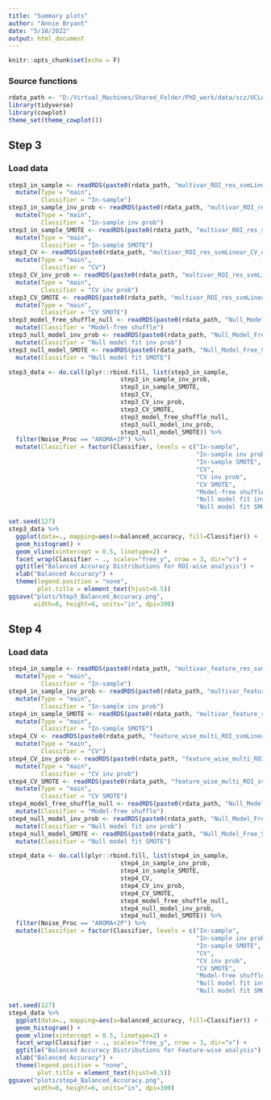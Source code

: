 ```yaml
---
title: "Summary plots"
author: "Annie Bryant"
date: "5/10/2022"
output: html_document
---
```


```r
knitr::opts_chunk$set(echo = F)
```

### Source functions
```r
rdata_path <- "D:/Virtual_Machines/Shared_Folder/PhD_work/data/scz/UCLA/Rdata/"
library(tidyverse)
library(cowplot)
theme_set(theme_cowplot())
```


## Step 3

### Load data

```r
step3_in_sample <- readRDS(paste0(rdata_path, "multivar_ROI_res_svmLinear_in_sample_e1071.Rds")) %>%
  mutate(Type = "main",
         Classifier = "In-sample")
step3_in_sample_inv_prob <- readRDS(paste0(rdata_path, "multivar_ROI_res_svmLinear_in_sample_inv_prob_e1071.Rds")) %>%
  mutate(Type = "main",
         Classifier = "In-sample inv prob")
step3_in_sample_SMOTE <- readRDS(paste0(rdata_path, "multivar_ROI_res_svmLinear_in_sample_SMOTE_e1071.Rds")) %>%
  mutate(Type = "main",
         Classifier = "In-sample SMOTE")
step3_CV <- readRDS(paste0(rdata_path, "multivar_ROI_res_svmLinear_CV_e1071.Rds")) %>%
  mutate(Type = "main",
         Classifier = "CV")
step3_CV_inv_prob <- readRDS(paste0(rdata_path, "multivar_ROI_res_svmLinear_CV_e1071_inv_prob.Rds")) %>%
  mutate(Type = "main",
         Classifier = "CV inv prob")
step3_CV_SMOTE <- readRDS(paste0(rdata_path, "multivar_ROI_res_svmLinear_CV_e1071_SMOTE.Rds")) %>%
  mutate(Type = "main",
         Classifier = "CV SMOTE")
step3_model_free_shuffle_null <- readRDS(paste0(rdata_path, "Null_Model_Free_Shuffles.Rds")) %>%
  mutate(Classifier = "Model-free shuffle")
step3_null_model_inv_prob <- readRDS(paste0(rdata_path, "Null_Model_Free_Shuffles.Rds")) %>%
  mutate(Classifier = "Null model fit inv prob")
step3_null_model_SMOTE <- readRDS(paste0(rdata_path, "Null_Model_Free_Shuffles.Rds")) %>%
  mutate(Classifier = "Null model fit SMOTE")
```

```r
step3_data <- do.call(plyr::rbind.fill, list(step3_in_sample,
                               step3_in_sample_inv_prob,
                               step3_in_sample_SMOTE,
                               step3_CV,
                               step3_CV_inv_prob,
                               step3_CV_SMOTE,
                               step3_model_free_shuffle_null,
                               step3_null_model_inv_prob,
                               step3_null_model_SMOTE)) %>%
  filter(Noise_Proc == "AROMA+2P") %>%
  mutate(Classifier = factor(Classifier, levels = c("In-sample",
                                                    "In-sample inv prob",
                                                    "In-sample SMOTE",
                                                    "CV",
                                                    "CV inv prob",
                                                    "CV SMOTE",
                                                    "Model-free shuffle",
                                                    "Null model fit inv prob",
                                                    "Null model fit SMOTE")))
```

```r
set.seed(127)
step3_data %>%
  ggplot(data=., mapping=aes(x=balanced_accuracy, fill=Classifier)) +
  geom_histogram() +
  geom_vline(xintercept = 0.5, linetype=2) +
  facet_wrap(Classifier ~ ., scales="free_y", nrow = 3, dir="v") +
  ggtitle("Balanced Accuracy Distributions for ROI-wise analysis") +
  xlab("Balanced Accuracy") +
  theme(legend.position = "none",
        plot.title = element_text(hjust=0.5))
ggsave("plots/Step3_Balanced_Accuracy.png",
       width=8, height=6, units="in", dpi=300)
```



## Step 4

### Load data

```r
step4_in_sample <- readRDS(paste0(rdata_path, "multivar_feature_res_svmLinear_in_sample_e1071.Rds")) %>%
  mutate(Type = "main",
         Classifier = "In-sample")
step4_in_sample_inv_prob <- readRDS(paste0(rdata_path, "multivar_feature_res_svmLinear_in_sample_e1071_inv_prob.Rds")) %>%
  mutate(Type = "main",
         Classifier = "In-sample inv prob")
step4_in_sample_SMOTE <- readRDS(paste0(rdata_path, "multivar_feature_res_svmLinear_in_sample_e1071_SMOTE.Rds")) %>%
  mutate(Type = "main",
         Classifier = "In-sample SMOTE")
step4_CV <- readRDS(paste0(rdata_path, "feature_wise_multi_ROI_svmLinear_CV_e1071.Rds")) %>%
  mutate(Type = "main",
         Classifier = "CV")
step4_CV_inv_prob <- readRDS(paste0(rdata_path, "feature_wise_multi_ROI_svmLinear_CV_e1071_inv_prob.Rds")) %>%
  mutate(Type = "main",
         Classifier = "CV inv prob")
step4_CV_SMOTE <- readRDS(paste0(rdata_path, "feature_wise_multi_ROI_svmLinear_CV_e1071_SMOTE.Rds")) %>%
  mutate(Type = "main",
         Classifier = "CV SMOTE")
step4_model_free_shuffle_null <- readRDS(paste0(rdata_path, "Null_Model_Free_Shuffles.Rds")) %>%
  mutate(Classifier = "Model-free shuffle")
step4_null_model_inv_prob <- readRDS(paste0(rdata_path, "Null_Model_Free_Shuffles.Rds")) %>%
  mutate(Classifier = "Null model fit inv prob")
step4_null_model_SMOTE <- readRDS(paste0(rdata_path, "Null_Model_Free_Shuffles.Rds")) %>%
  mutate(Classifier = "Null model fit SMOTE")
```

```r
step4_data <- do.call(plyr::rbind.fill, list(step4_in_sample,
                               step4_in_sample_inv_prob,
                               step4_in_sample_SMOTE,
                               step4_CV,
                               step4_CV_inv_prob,
                               step4_CV_SMOTE,
                               step4_model_free_shuffle_null,
                               step4_null_model_inv_prob,
                               step4_null_model_SMOTE)) %>%
  filter(Noise_Proc == "AROMA+2P") %>%
  mutate(Classifier = factor(Classifier, levels = c("In-sample",
                                                    "In-sample inv prob",
                                                    "In-sample SMOTE",
                                                    "CV",
                                                    "CV inv prob",
                                                    "CV SMOTE",
                                                    "Model-free shuffle",
                                                    "Null model fit inv prob",
                                                    "Null model fit SMOTE")))
```

```r
set.seed(127)
step4_data %>%
  ggplot(data=., mapping=aes(x=balanced_accuracy, fill=Classifier)) +
  geom_histogram() +
  geom_vline(xintercept = 0.5, linetype=2) +
  facet_wrap(Classifier ~ ., scales="free_y", nrow = 3, dir="v") +
  ggtitle("Balanced Accuracy Distributions for Feature-wise analysis") +
  xlab("Balanced Accuracy") +
  theme(legend.position = "none",
        plot.title = element_text(hjust=0.5))
ggsave("plots/step4_Balanced_Accuracy.png",
       width=8, height=6, units="in", dpi=300)
```

